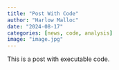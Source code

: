 ```yaml
---
title: "Post With Code"
author: "Harlow Malloc"
date: "2024-08-17"
categories: [news, code, analysis]
image: "image.jpg"
---
```


This is a post with executable code.

